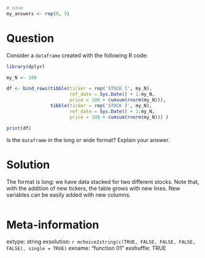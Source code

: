 ```r
```

```r
# none
my_answers <- rep(0, 5)
```

Question
========

Consider a `dataframe` created with the following R code:

```r
library(dplyr)

my_N <- 100

df <- bind_rows(tibble(ticker = rep('STOCK 1', my_N),
                       ref_date = Sys.Date() + 1:my_N,
                       price = 100 + cumsum(rnorm(my_N))),
                tibble(ticker = rep('STOCK 2', my_N),
                       ref_date = Sys.Date() + 1:my_N,
                       price = 100 + cumsum(rnorm(my_N))) )

print(df)
```

Is the `dataframe` in the long or wide format? Explain your answer.


Solution
================

The format is long: we have data stacked for two different stocks. Note that, with the addition of new tickers, the table grows with new lines. New variables can be easily added with new columns.


```r
```


Meta-information
================
extype: string
exsolution: `r mchoice2string(c(TRUE, FALSE, FALSE, FALSE, FALSE), single = TRUE)`
exname: "function 01"
exshuffle: TRUE

